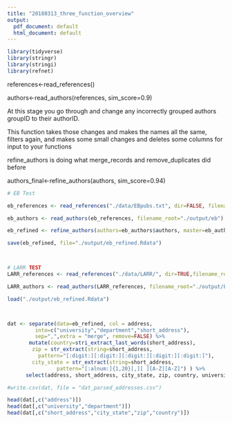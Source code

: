 ```yaml
---
title: "20180313_three_function_overview"
output:
  pdf_document: default
  html_document: default
---
```


```r
library(tidyverse)
library(stringr)
library(stringi)
library(refnet)
```


references<-read_references()

authors<-read_authors(references, sim_score=0.9)

At this stage you go through and change any incorrectly grouped authors groupID to their authorID.

This function takes those changes and makes the names all the same, filters again, and makes some small changes and deletes some columns for input to your functions

refine_authors is doing what merge_records and remove_duplicates did before 

authors_final<-refine_authors(authors, sim_score=0.94)

```r

# EB Test

eb_references <- read_references("./data/EBpubs.txt", dir=FALSE, filename_root="./output/eb")

eb_authors <- read_authors(eb_references, filename_root="./output/eb")

eb_refined <- refine_authors(authors=eb_authors$authors, master=eb_authors$master)

save(eb_refined, file="./output/eb_refined.Rdata")



# LARR TEST
LARR_references <- read_references("./data/LARR/", dir=TRUE,filename_root="./output/LARR")

LARR_authors <- read_authors(LARR_references, filename_root="./output/LARR")

```

```r
load("./output/eb_refined.Rdata")



dat <- separate(data=eb_refined, col = address, 
         into=c("university","department","short_address"),
         sep=",",extra = "merge", remove=FALSE) %>%
       mutate(country=stri_extract_last_words(short_address),
        zip = str_extract(string=short_address, 
          pattern="[:digit:][:digit:][:digit:][:digit:][:digit:]"),
        city_state = str_extract(string=short_address,
                pattern="[:alnum:]{1,20}[,][ ][A-Z][A-Z]") ) %>%
      select(address, short_address, city_state, zip, country, university, department)

#write.csv(dat, file = "dat_parsed_addresses.csv")

```

\newpage

```r
head(dat[,c("address")])
head(dat[,c("university","department")])
head(dat[,c("short_address","city_state","zip","country")])
```
